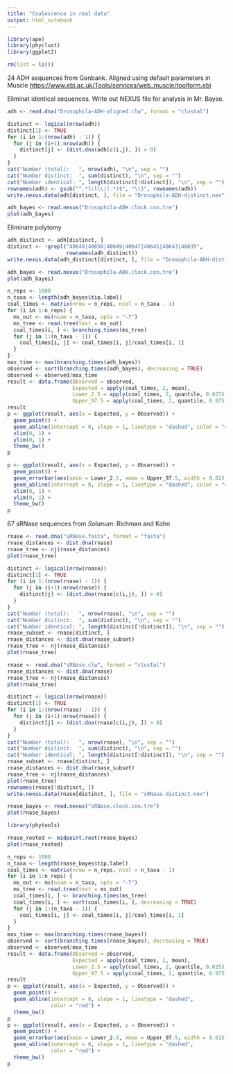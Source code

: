 ```yaml
---
title: "Coalescence in real data"
output: html_notebook
---
```



```r
library(ape)
library(phyclust)
library(ggplot2)

rm(list = ls())
```

24 ADH sequences from Genbank. Aligned using default parameters in Muscle [https://www.ebi.ac.uk/Tools/services/web_muscle/toolform.ebi](https://www.ebi.ac.uk/Tools/services/web_muscle/toolform.ebi)

Eliminat identical sequences. Write out NEXUS file for analysis in Mr. Bayse.
```r
adh <- read.dna("Drosophila-ADH-aligned.clw", format = "clustal")

distinct <- logical(nrow(adh))
distinct[1] <- TRUE
for (i in 1:(nrow(adh) - 1)) {
  for (j in (i+1):nrow(adh)) {
    distinct[j] <- (dist.dna(adh[c(i,j), ]) > 0)
  }
}
cat("Number (total):   ", nrow(adh), "\n", sep = "")
cat("Number distinct:  ", sum(distinct), "\n", sep = "")
cat("Number identical: ", length(distinct[!distinct]), "\n", sep = "")
rownames(adh) <- gsub("^.*lcl\\|(.*)$", "\\1", rownames(adh))
write.nexus.data(adh[distinct, ], file = "Drosophila-ADH-distinct.nex")
```

```r
adh_bayes <- read.nexus("Drosophila-ADH.clock.con.tre")
plot(adh_bayes)
```
Eliminate polytomy

```r
adh_distinct <- adh[distinct, ]
distinct <- !grepl("40648|40650|40649|40647|40641|40643|40635", 
                   rownames(adh_distinct))
write.nexus.data(adh_distinct[distinct, ], file = "Drosophila-ADH-distinct-2.nex")
```


```r
adh_bayes <- read.nexus("Drosophila-ADH.clock.con.tre")
plot(adh_bayes)
```

```r
n_reps <- 1000
n_taxa <- length(adh_bayes$tip.label)
coal_times <- matrix(nrow = n_reps, ncol = n_taxa - 1)
for (i in 1:n_reps) {
  ms_out <- ms(nsam = n_taxa, opts = "-T")
  ms_tree <- read.tree(text = ms_out)
  coal_times[i, ] <- branching.times(ms_tree)
  for (j in 1:(n_taxa - 1)) {
    coal_times[i, j] <- coal_times[i, j]/coal_times[i, 1]
  }
}
max_time <- max(branching.times(adh_bayes))
observed <- sort(branching.times(adh_bayes), decreasing = TRUE)
observed <- observed/max_time
result <- data.frame(Observed = observed,
                     Expected = apply(coal_times, 2, mean),
                     Lower_2.5 = apply(coal_times, 2, quantile, 0.025),
                     Upper_97.5 = apply(coal_times, 2, quantile, 0.975))
result
p <- ggplot(result, aes(x = Expected, y = Observed)) +
  geom_point() +
  geom_abline(intercept = 0, slope = 1, linetype = "dashed", color = "red") +
  xlim(0, 1) +
  ylim(0, 1) +
  theme_bw()
p

p <- ggplot(result, aes(x = Expected, y = Observed)) +
  geom_point() +
  geom_errorbar(aes(xmin = Lower_2.5, xmax = Upper_97.5, width = 0.02)) +
  geom_abline(intercept = 0, slope = 1, linetype = "dashed", color = "red") +
  xlim(0, 1) +
  ylim(0, 1) +
  theme_bw()
p
```

67 sRNase sequences from *Solanum*: Richman and Kohn

```r
rnase <- read.dna("sRNase.fasta", format = "fasta")
rnase_distances <- dist.dna(rnase)
rnase_tree <- nj(rnase_distances)
plot(rnase_tree)
```

```r
distinct <- logical(nrow(rnase))
distinct[1] <- TRUE
for (i in 1:(nrow(rnase) - 1)) {
  for (j in (i+1):nrow(rnase)) {
    distinct[j] <- (dist.dna(rnase[c(i,j), ]) > 0)
  }
}
cat("Number (total):   ", nrow(rnase), "\n", sep = "")
cat("Number distinct:  ", sum(distinct), "\n", sep = "")
cat("Number identical: ", length(distinct[!distinct]), "\n", sep = "")
rnase_subset <- rnase[distinct, ]
rnase_distances <- dist.dna(rnase_subset)
rnase_tree <- nj(rnase_distances)
plot(rnase_tree)
```

```r
rnase <- read.dna("sRNase.clw", format = "clustal")
rnase_distances <- dist.dna(rnase)
rnase_tree <- nj(rnase_distances)
plot(rnase_tree)
```

```r
distinct <- logical(nrow(rnase))
distinct[1] <- TRUE
for (i in 1:(nrow(rnase) - 1)) {
  for (j in (i+1):nrow(rnase)) {
    distinct[j] <- (dist.dna(rnase[c(i,j), ]) > 0)
  }
}
cat("Number (total):   ", nrow(rnase), "\n", sep = "")
cat("Number distinct:  ", sum(distinct), "\n", sep = "")
cat("Number identical: ", length(distinct[!distinct]), "\n", sep = "")
rnase_subset <- rnase[distinct, ]
rnase_distances <- dist.dna(rnase_subset)
rnase_tree <- nj(rnase_distances)
plot(rnase_tree)
rownames(rnase[!distinct, ])
write.nexus.data(rnase[distinct, ], file = "sRNase-distinct.nex")
```

```r
rnase_bayes <- read.nexus("sRNase.clock.con.tre")
plot(rnase_bayes)
```

```r
library(phytools)

rnase_rooted <- midpoint.root(rnase_bayes)
plot(rnase_rooted)
```

```r
n_reps <- 1000
n_taxa <- length(rnase_bayes$tip.label)
coal_times <- matrix(nrow = n_reps, ncol = n_taxa - 1)
for (i in 1:n_reps) {
  ms_out <- ms(nsam = n_taxa, opts = "-T")
  ms_tree <- read.tree(text = ms_out)
  coal_times[i, ] <- branching.times(ms_tree)
  coal_times[i, ] <- sort(coal_times[i, ], decreasing = TRUE)
  for (j in 1:(n_taxa - 1)) {
    coal_times[i, j] <- coal_times[i, j]/coal_times[i, 1]
  }
}
max_time <- max(branching.times(rnase_bayes))
observed <- sort(branching.times(rnase_bayes), decreasing = TRUE)
observed <- observed/max_time
result <- data.frame(Observed = observed,
                     Expected = apply(coal_times, 2, mean),
                     Lower_2.5 = apply(coal_times, 2, quantile, 0.025),
                     Upper_97.5 = apply(coal_times, 2, quantile, 0.975))
result
p <- ggplot(result, aes(x = Expected, y = Observed)) +
  geom_point() +
  geom_abline(intercept = 0, slope = 1, linetype = "dashed", 
              color = "red") +
  theme_bw()
p
p <- ggplot(result, aes(x = Expected, y = Observed)) +
  geom_point() +
  geom_errorbar(aes(xmin = Lower_2.5, xmax = Upper_97.5, width = 0.02)) +
  geom_abline(intercept = 0, slope = 1, linetype = "dashed", 
              color = "red") +
  theme_bw()
p
```
